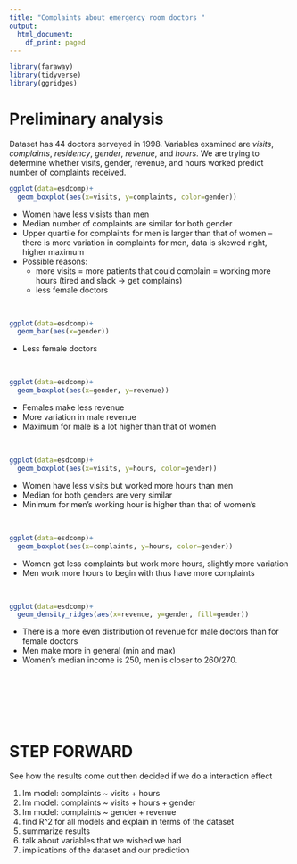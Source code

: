 ```yaml
---
title: "Complaints about emergency room doctors "
output:
  html_document:
    df_print: paged
---
```


```r
library(faraway)
library(tidyverse)
library(ggridges)
```


# Preliminary analysis 
Dataset has 44 doctors serveyed in 1998. Variables examined are *visits*, *complaints*, *residency*, *gender*, *revenue*, and *hours*. We are trying to determine whether visits, gender, revenue, and hours worked predict number of complaints received. 

```r
ggplot(data=esdcomp)+
  geom_boxplot(aes(x=visits, y=complaints, color=gender))
```

* Women have less visists than men 
* Median number of complaints are similar for both gender 
* Upper quartile for complaints for men is larger than that of women  -- there is more variation in complaints for men, data is skewed right, higher maximum 
* Possible reasons:
  + more visits = more patients that could complain = working more hours (tired and slack -> get complains) 
  + less female doctors 

\

```r
ggplot(data=esdcomp)+
  geom_bar(aes(x=gender))
```

* Less female doctors 

\

```r
ggplot(data=esdcomp)+
  geom_boxplot(aes(x=gender, y=revenue))
```

* Females make less revenue 
* More variation in male revenue 
* Maximum for male is a lot higher than that of women 

\

```r
ggplot(data=esdcomp)+
  geom_boxplot(aes(x=visits, y=hours, color=gender))
```

* Women have less visits but worked more hours than men 
* Median for both genders are very similar 
* Minimum for men's working hour is higher than that of women's 

\

```r
ggplot(data=esdcomp)+
  geom_boxplot(aes(x=complaints, y=hours, color=gender))
```

* Women get less complaints but work more hours, slightly more variation 
* Men work more hours to begin with thus have more complaints

\

```r
ggplot(data=esdcomp)+
  geom_density_ridges(aes(x=revenue, y=gender, fill=gender))
```

* There is a more even distribution of revenue for male doctors than for female doctors 
* Men make more in general (min and max)
* Women's median income is 250, men is closer to 260/270. 

\
\
\
\
\

# STEP FORWARD
See how the results come out then decided if we do a interaction effect 

(@) lm model: complaints ~ visits + hours 
(@) lm model: complaints ~ visits + hours + gender 
(@) lm model: complaints ~ gender + revenue 
(@) find R^2 for all models and explain in terms of the dataset 
(@) summarize results 
(@) talk about variables that we wished we had 
(@) implications of the dataset and our prediction 



